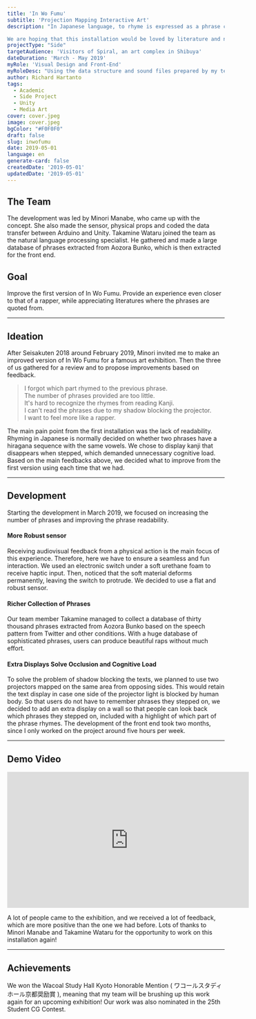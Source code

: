 ```yaml
---
title: 'In Wo Fumu'
subtitle: 'Projection Mapping Interactive Art'
description: "In Japanese language, to rhyme is expressed as a phrase called 'In wo fumu (韻を踏む),' which literally translates to step on a rhyme. This is the main inspiration that gave shape to this work; an interactive art where visitors can easily be a rapper by simply stepping on phrases that are projection-mapped on scattered papers on the floor. 

We are hoping that this installation would be loved by literature and newbies alike, introducing them to new artworks with each step they take."
projectType: "Side"
targetAudience: 'Visitors of Spiral, an art complex in Shibuya'
dateDuration: 'March - May 2019'
myRole: 'Visual Design and Front-End'
myRoleDesc: "Using the data structure and sound files prepared by my teammates, I used TouchDesigner and Unity to display the rhyming texts through projection mapping."
author: Richard Hartanto
tags:
  - Academic
  - Side Project
  - Unity
  - Media Art
cover: cover.jpeg
image: cover.jpeg
bgColor: "#F0F0F0"
draft: false
slug: inwofumu
date: 2019-05-01
language: en
generate-card: false
createdDate: '2019-05-01'
updatedDate: '2019-05-01'
---
```


## The Team

The development was led by Minori Manabe, who came up with the concept. She also made the sensor, physical props and coded the data transfer between Arduino and Unity. 
Takamine Wataru joined the team as the natural language processing specialist. He gathered and made a large database of phrases extracted from Aozora Bunko, which is then extracted for the front end.


## Goal

Improve the first version of In Wo Fumu.
Provide an experience even closer to that of a rapper, while appreciating literatures where the phrases are quoted from.

---

## Ideation

After Seisakuten 2018 around February 2019, Minori invited me to make an improved version of In Wo Fumu for a famous art exhibition. Then the three of us gathered for a review and to propose improvements based on feedback.

> I forgot which part rhymed to the previous phrase.  
> The number of phrases provided are too little.  
> It's hard to recognize the rhymes from reading Kanji.  
> I can't read the phrases due to my shadow blocking the projector.  
> I want to feel more like a rapper.

The main pain point from the first installation was the lack of readability. Rhyming in Japanese is normally decided on whether two phrases have a hiragana sequence with the same vowels. We chose to display kanji that disappears when stepped, which demanded unnecessary cognitive load.
Based on the main feedbacks above, we decided what to improve from the first version using each time that we had.

---

## Development

Starting the development in March 2019, we focused on increasing the number of phrases and improving the phrase readability. 

#### More Robust sensor

Receiving audiovisual feedback from a physical action is the main focus of this experience. 
Therefore, here we have to ensure a seamless and fun interaction. We used an electronic switch under a soft urethane foam to receive haptic input. 
Then, noticed that the soft material deforms permanently, leaving the switch to protrude.
We decided to use a flat and robust sensor.

#### Richer Collection of Phrases
Our team member Takamine managed to collect a database of thirty thousand phrases extracted from Aozora Bunko based on the speech pattern from Twitter and other conditions. 
With a huge database of sophisticated phrases, users can produce beautiful raps without much effort.

#### Extra Displays Solve Occlusion and Cognitive Load
To solve the problem of shadow blocking the texts, we planned to use two projectors mapped on the same area from opposing sides. 
This would retain the text display in case one side of the projector light is blocked by human body.
So that users do not have to remember phrases they stepped on, we decided to add an extra display on a wall so that people can look back which phrases they stepped on, included with a highlight of which part of the phrase rhymes.
The development of the front end took two months, since I only worked on the project around five hours per week.

---

## Demo Video

<iframe width="560" height="315" src="https://www.youtube-nocookie.com/embed/B82tHKb6g7k" frameborder="0" allow="accelerometer; autoplay; encrypted-media; gyroscope; picture-in-picture" allowfullscreen></iframe>

A lot of people came to the exhibition, and we received a lot of feedback, which are more positive than the one we had before. 
Lots of thanks to Minori Manabe and Takamine Wataru for the opportunity to work on this installation again!

---

## Achievements

We won the Wacoal Study Hall Kyoto Honorable Mention ( ワコールスタディホール京都奨励賞 ), meaning that my team will be brushing up this work again for an upcoming exhibition! 
Our work was also nominated in the 25th Student CG Contest.
